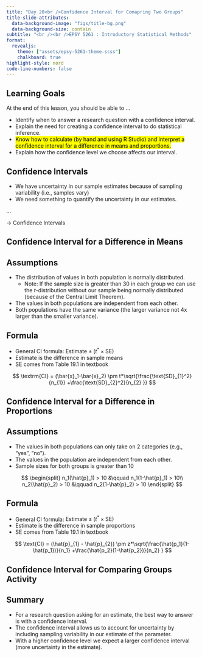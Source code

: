 ```yaml
---
title: "Day 20<br />Confidence Interval for Comapring Two Groups"
title-slide-attributes:
  data-background-image: "figs/title-bg.png"
  data-background-size: contain
subtitle: "<br /><br />EPSY 5261 : Introductory Statistical Methods"
format:
  revealjs: 
    theme: ["assets/epsy-5261-theme.scss"]
    chalkboard: true
highlight-style: nord
code-line-numbers: false
---
```




## Learning Goals

At the end of this lesson, you should be able to ...

- Identify when to answer a research question with a confidence interval.
- Explain the need for creating a confidence interval to do statistical inference.
- <mark>Know how to calculate (by hand and using R Studio) and interpret a confidence interval for a difference in means and proportions.</mark>
- Explain how the confidence level we choose affects our interval.


## Confidence Intervals

- We have uncertainty in our sample estimates because of sampling variability (i.e., samples vary)
- We need something to quantify the uncertainty in our estimates.

...

→ Confidence Intervals


## Confidence Interval for a Difference in Means {.center background-image="figs/section-bg.png" background-size=contain}


## Assumptions 

- The distribution of values in both population is normally distributed.
  + Note: If the sample size is greater than 30 in each group we can use the *t*-distribution without our sample being normally distributed (because of the Central Limit Theorem).
- The values in both populations are independent from each other.
- Both populations have the same variance (the larger variance not 4x larger than the smaller variance).


## Formula

- General CI formula: $\text{Estimate} \pm (t^* \times \text{SE})$
- Estimate is the difference in sample means
- SE comes from Table 19.1 in textbook


$$
\textrm{CI} = (\bar{x}_1-\bar{x}_2) \pm t*\sqrt{\frac{\text{SD}_{1}^2}{n_{1}} +\frac{\text{SD}_{2}^2}{n_{2} }}
$$


## Confidence Interval for a Difference in Proportions {.center background-image="figs/section-bg.png" background-size=contain}



## Assumptions 

- The values in both populations can only take on 2 categories (e.g., "yes", "no").
- The values in the population are independent from each other. 
- Sample sizes for both groups is greater than 10

$$
\begin{split}
n_1(\hat{p}_1) > 10 &\qquad n_1(1-\hat{p}_1) > 10\\
n_2(\hat{p}_2) > 10 &\qquad n_2(1-\hat{p}_2) > 10
\end{split}
$$

## Formula

- General CI formula: $\text{Estimate} \pm (t^* \times \text{SE})$
- Estimate is the difference in sample proportions
- SE comes from Table 19.1 in textbook


$$
\text{CI} = (\hat{p}_{1} - \hat{p}_{2}) \pm z*\sqrt{\frac{\hat{p_1}(1-\hat{p_1})}{n_1} +\frac{\hat{p_2}(1-\hat{p_2})}{n_2} }
$$


<!-- ## Interpretation -->

<!-- - When interpreting a CI you need to include: -->
<!--   + <span style="color:#942192;">Confidence level</span> -->
<!--   + <span style="color:#0433FF;">Population parameter</span> -->
<!--   + <span style="color:#008F00;">Interval Estimate</span> -->

<!-- **Example:** We are <span style="color:#942192;">95% confident</span> that the <span style="color:#0433FF;">proportion of people that are left handed</span> is between <span style="color:#008F00;">0.08 and 0.12</span>. -->


## Confidence Interval for Comparing Groups Activity {.center background-image="figs/section-bg.png" background-size=contain}


## Summary

- For a research question asking for an estimate, the best way to answer is with a confidence interval.
- The confidence interval allows us to account for uncertainty by including sampling variability in our estimate of the parameter. 
- With a higher confidence level we expect a larger confidence interval (more uncertainty in the estimate).



